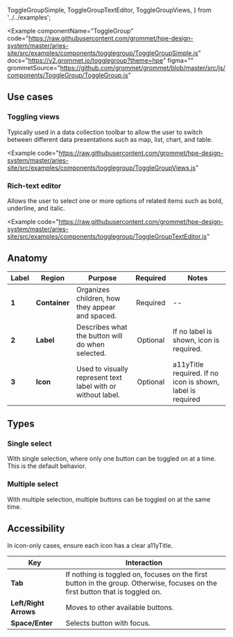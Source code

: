   ToggleGroupSimple,
  ToggleGroupTextEditor,
  ToggleGroupViews,
} from '../../examples';

<Example
  componentName="ToggleGroup"
  code="https://raw.githubusercontent.com/grommet/hpe-design-system/master/aries-site/src/examples/components/togglegroup/ToggleGroupSimple.js"
  docs="https://v2.grommet.io/togglegroup?theme=hpe"
  figma=""
  grommetSource="https://github.com/grommet/grommet/blob/master/src/js/components/ToggleGroup/ToggleGroup.js"
>
  <ToggleGroupSimple />
</Example>

## Use cases

### Toggling views

Typically used in a data collection toolbar to allow the user to switch between different data presentations such as map, list, chart, and table.

<Example
  code="https://raw.githubusercontent.com/grommet/hpe-design-system/master/aries-site/src/examples/components/togglegroup/ToggleGroupViews.js"
>
  <ToggleGroupViews />
</Example>

### Rich-text editor

Allows the user to select one or more options of related items such as bold, underline, and italic.

<Example
  code="https://raw.githubusercontent.com/grommet/hpe-design-system/master/aries-site/src/examples/components/togglegroup/ToggleGroupTextEditor.js"
>
  <ToggleGroupTextEditor />
</Example>


## Anatomy

| Label | Region           | Purpose           |                  Required                   | Notes             |
| ----- | ---------------- | ----------------- | :-----------------------------------------: | ----------------- |
| **1** | **Container** | Organizes children, how they appear and spaced. | Required |        --         |
| **2** | **Label** | Describes what the button will do when selected. | Optional |        If no label is shown, icon is required.        |
| **3** | **Icon** | Used to visually represent text label with or without label.  | Optional |       a11yTitle required. If no icon is shown, label is required      |


## Types

### Single select

With single selection, where only one button can be toggled on at a time. This is the default behavior.

### Multiple select

With multiple selection, multiple buttons can be toggled on at the same time.


## Accessibility

In icon-only cases, ensure each icon has a clear a11yTitle.

| Key | Interaction           | 
| ----- | ---------------- |
| **Tab** | If nothing is toggled on, focuses on the first button in the group. Otherwise, focuses on the first button that is toggled on. |
| **Left/Right Arrows** | Moves to other available buttons. |
| **Space/Enter** | Selects button with focus. |

